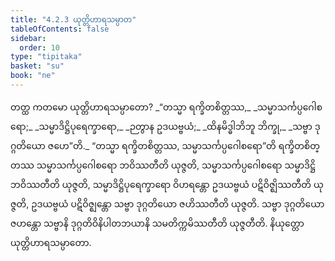 ```yaml
---
title: "4.2.3 ယုတ္တိဟာရသမ္ပာတ"
tableOfContents: false
sidebar:
  order: 10
type: "tipitaka"
basket: "su"
book: "ne"
---
```



<DynamicBreadcrumb />

<Division number="65" book="ne">

<Paragraph number="496" book="ne">
တတ္ထ ကတမော ယုတ္တိဟာရသမ္ပာတော?
</Paragraph>

<Paragraph number="497" type="verses" book="ne">
_“တသ္မာ ရက္ခိတစိတ္တဿ,_  
_သမ္မာသင်္ကပ္ပဂေါစရော;_  
_သမ္မာဒိဋ္ဌိပုရေက္ခာရော,_  
_ဉတွာန ဥဒယဗ္ဗယံ;_  
_ထိနမိဒ္ဓါဘိဘူ ဘိက္ခု,_  
_သဗ္ဗာ ဒုဂ္ဂတိယော ဇဟေ”တိ._  

</Paragraph>

<Paragraph number="498" book="ne">
“တသ္မာ ရက္ခိတစိတ္တဿ, သမ္မာသင်္ကပ္ပဂေါစရော”တိ ရက္ခိတစိတ္တဿ သမ္မာသင်္ကပ္ပဂေါစရော ဘဝိဿတီတိ ယုဇ္ဇတိ, သမ္မာသင်္ကပ္ပဂေါစရော သမ္မာဒိဋ္ဌိ ဘဝိဿတီတိ ယုဇ္ဇတိ, သမ္မာဒိဋ္ဌိပုရေက္ခာရော ဝိဟရန္တော ဥဒယဗ္ဗယံ ပဋိဝိဇ္ဈိဿတီတိ ယုဇ္ဇတိ, ဥဒယဗ္ဗယံ ပဋိဝိဇ္ဈန္တော သဗ္ဗာ ဒုဂ္ဂတိယော ဇဟိဿတီတိ ယုဇ္ဇတိ. သဗ္ဗာ ဒုဂ္ဂတိယော ဇဟန္တော သဗ္ဗာနိ ဒုဂ္ဂတိဝိနိပါတဘယာနိ သမတိက္ကမိဿတီတိ ယုဇ္ဇတီတိ.

</Paragraph>
</Division>

<Paragraph number="499" type="center" book="ne">
နိယုတ္တော ယုတ္တိဟာရသမ္ပာတော.
</Paragraph>
